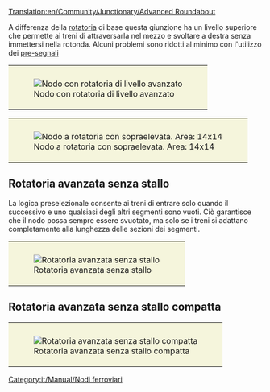 [[Translation:en/Community/Junctionary/Advanced Roundabout]]

{{it/Community/Junctionary/Nodi ferroviari}}
A differenza della [[it/Community/Junctionary/Rotatoria|rotatoria]] di base questa giunzione ha un livello superiore che permette ai treni di attraversarla nel mezzo e svoltare a destra senza immettersi nella rotonda. Alcuni problemi sono ridotti al minimo con l'utilizzo dei [[it/Manual/Segnali#pre-segnali|pre-segnali]]

{|style="border: 0px; margin: 5px auto 25px auto;"
|style="padding: 10px 10px 5px; 10px; background-color: #F5F5DC;"|[[File:en/Community/Junctionary/Advanced roundabout.png|center|frame|Nodo con rotatoria di livello avanzato]]
|}

{{it/Community/Junctionary/Requisiti nodo|Costoso (a tappe)|2|1|0|3|1|0|1|0|1|1|2||I guasti ai treni influenzano una linea o tutte le svolte a sinistra.|
* Può gestire molti treni in movimento N-E o S-W
* Le piste si dividono e solo i treni che vanno a sinistra devono effettuare il senso rotatorio
'''Suggerimenti'''
* Per consentire ai treni che svoltano a sinistra di viaggiare a tutta velocità attraverso la rotonda è possibile ingrandire il cerchio, ma questo richiede molto spazio.
* Se inverti il senso circolatorio del cerchio interno (ovviamente modificando le diagonali di uscita e la direzione del segnale) il flusso viene incrementato a scapito di un leggero rallentamento, poiché i treni affronteranno una salita ma una volta su taglieranno seguendo il percorso più breve invece di dover percorrere l'intera rotatoria come farebbero con il precedente schema.
* Area: 16x16
}}

{|style="border: 0px; margin: 5px auto 25px auto;"
|style="padding: 10px 10px 5px; 10px; background-color: #F5F5DC;"|[[File:en/Community/Junctionary/Flying roundabout.png|center|frame|Nodo a rotatoria con sopraelevata. Area: 14x14]]
|}

== Rotatoria avanzata senza stallo ==
{{it/Community/Junctionary/Requisiti nodo|Mediamente costoso|2|1|1|2|1|0|1|0|0|1|2||I treni guasti influenzano solo una direzione. (Caso peggiore: il cerchio interno, tra due segmenti, bloccherà 3 direzioni di svolta a sinistra)|
'''Pro'''
* Alta capacità
* Pendenze solo per curve a sinistra (in tutto una in su e una in giù)
* Riserverà le svolte a sinistra per liberare le altre linee (entrata e uscita!)

'''Contro'''
* Transito più lungo "distanza del segnale": 4/5
* Distanza di svolta a sinistra più lunga: 7
* Area: 26x26
}}
La logica preselezionale consente ai treni di entrare solo quando il successivo e uno qualsiasi degli altri segmenti sono vuoti. Ciò garantisce che il nodo possa sempre essere svuotato, ma solo se i treni si adattano completamente alla lunghezza delle sezioni dei segmenti.

{|style="border: 0px; margin: 5px auto 25px auto;"
|style="padding: 10px 10px 5px; 10px; background-color: #F5F5DC;"|[[File:en/Community/Junctionary/4WayNoLock.png|center|frame|Rotatoria avanzata senza stallo]]
|}

== Rotatoria avanzata senza stallo compatta==
{{it/Community/Junctionary/Requisiti nodo|Mediamente costoso|3|1|1|2|1|0|1|0|0|1|2||I treni guasti influenzeranno solo una direzione. (Caso peggiore: il cerchio interno, tra due segmenti, bloccherà tutte le direzioni di svolta a sinistra)|
'''Pro'''
* Alta capacità
* Pendenze solo per curve a sinistra (in tutto una in su e una in giù)

'''Contro'''
* Transito più lungo "distanza del segnale": 4/5
* Distanza di svolta a sinistra più lunga: 7
* Area: 18x18
}}

{|style="border: 0px; margin: 5px auto 25px auto;"
|style="padding: 10px 10px 5px; 10px; background-color: #F5F5DC;"|[[File:en/Community/Junctionary/4WayNoLockSmall.png|center|frame|Rotatoria avanzata senza stallo compatta]]
|}

[[Category:it/Manual/Nodi ferroviari]]